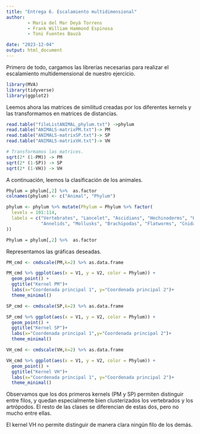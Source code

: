 ```yaml
---
title: "Entrega 6. Escalamiento multidimensional"
author: 
        - Maria del Mar Deyà Torrens
        - Frank William Hammond Espinosa
        - Toni Fuentes Bauzà

date: "2023-12-04"
output: html_document
---
```

Primero de todo, cargamos las librerías necesarias para realizar el escalamiento multidemensional de nuestro ejercicio.

```r
library(MVA)
library(tidyverse)
library(ggplot2)
```

Leemos ahora las matrices de similitud creadas por los diferentes kernels y las transformamos en matrices de distancias.

```r
read.table("fileListANIMAL_phylum.txt") ->phylum
read.table("ANIMALS-matrixPM.txt")-> PM
read.table("ANIMALS-matrixSP.txt")-> SP
read.table("ANIMALS-matrixVH.txt")-> VH

# Transformamos las matrices.
sqrt(2* (1-PM)) -> PM
sqrt(2* (1-SP)) -> SP
sqrt(2* (1-VH)) -> VH
```

A continuación, leemos la clasificación \textit{phylum} de los animales.

```r
Phylum = phylum[,2] %>%  as.factor
colnames(phylum) <- c("Animal", "Phylum")

phylum <- phylum %>% mutate(Phylum = Phylum %>% factor(
  levels = 101:114,
  labels = c("Vertebrates", "Lancelet", "Ascidians", "Hechinoderms", "Hemichordates", "Arthropods", "Nematodes",
             "Annelids", "Mollusks", "Brachipodas", "Flatworms", "Cnidarians", "Placozoans", "Poriferans")
))

Phylum = phylum[,2] %>%  as.factor
```

Representamos las gráficas deseadas.

```r
PM_cmd <- cmdscale(PM,k=2) %>% as.data.frame

PM_cmd %>% ggplot(aes(x = V1, y = V2, color = Phylum)) +
  geom_point() +
  ggtitle("Kernel PM")+
  labs(x="Coordenada principal 1", y="Coordenada principal 2")+
  theme_minimal()
```

```r
SP_cmd <- cmdscale(SP,k=2) %>% as.data.frame

SP_cmd %>% ggplot(aes(x = V1, y = V2, color = Phylum)) +
  geom_point() +
  ggtitle("Kernel SP")+
  labs(x="Coordenada principal 1",y="Coordenada principal 2")+
  theme_minimal()
```

```r
VH_cmd <- cmdscale(VH,k=2) %>% as.data.frame

VH_cmd %>% ggplot(aes(x = V1, y = V2, color = Phylum)) +
  geom_point() +
  ggtitle("Kernel VH")+
  labs(x="Coordenada principal 1", y="Coordenada principal 2")+
  theme_minimal()
```

Observamos que los dos primeros kernels (PM y SP) permiten distinguir entre filos, y quedan especialmente bien clusterizados los vertebrados y los artrópodos. El resto de las clases se diferencian de estas dos, pero no mucho entre ellas. 

El kernel VH no permite distinguir de manera clara ningún filo de los demás. 


